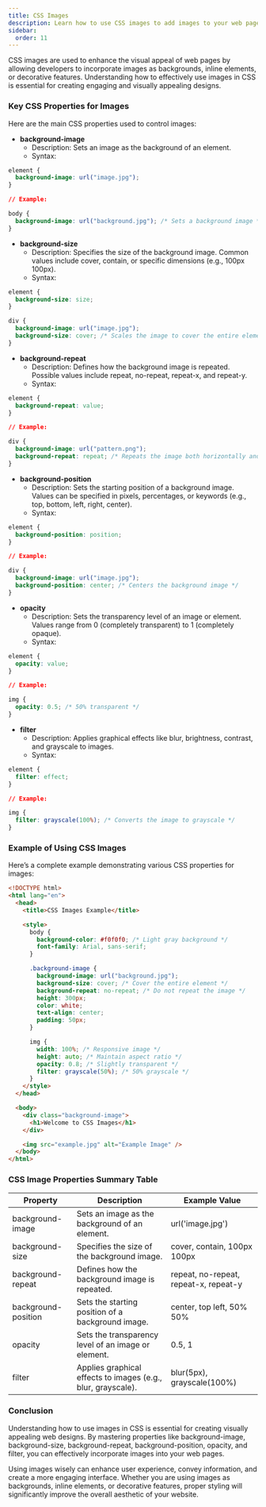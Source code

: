 ```yaml
---
title: CSS Images
description: Learn how to use CSS images to add images to your web pages.
sidebar:
  order: 11
---
```


CSS images are used to enhance the visual appeal of web pages by allowing developers to incorporate images as backgrounds, inline elements, or decorative features. Understanding how to effectively use images in CSS is essential for creating engaging and visually appealing designs.

### Key CSS Properties for Images

Here are the main CSS properties used to control images:

- **background-image**
  - Description: Sets an image as the background of an element.
  - Syntax:

```css
element {
  background-image: url("image.jpg");
}

// Example:

body {
  background-image: url("background.jpg"); /* Sets a background image */
}
```

- **background-size**
  - Description: Specifies the size of the background image. Common values include cover, contain, or specific dimensions (e.g., 100px 100px).
  - Syntax:

```css
element {
  background-size: size;
}

div {
  background-image: url("image.jpg");
  background-size: cover; /* Scales the image to cover the entire element */
}
```

- **background-repeat**
  - Description: Defines how the background image is repeated. Possible values include repeat, no-repeat, repeat-x, and repeat-y.
  - Syntax:

```css
element {
  background-repeat: value;
}

// Example:

div {
  background-image: url("pattern.png");
  background-repeat: repeat; /* Repeats the image both horizontally and vertically */
}
```

- **background-position**
  - Description: Sets the starting position of a background image. Values can be specified in pixels, percentages, or keywords (e.g., top, bottom, left, right, center).
  - Syntax:

```css
element {
  background-position: position;
}

// Example:

div {
  background-image: url("image.jpg");
  background-position: center; /* Centers the background image */
}
```

- **opacity**
  - Description: Sets the transparency level of an image or element. Values range from 0 (completely transparent) to 1 (completely opaque).
  - Syntax:

```css
element {
  opacity: value;
}

// Example:

img {
  opacity: 0.5; /* 50% transparent */
}
```

- **filter**
  - Description: Applies graphical effects like blur, brightness, contrast, and grayscale to images.
  - Syntax:

```css
element {
  filter: effect;
}

// Example:

img {
  filter: grayscale(100%); /* Converts the image to grayscale */
}
```

### Example of Using CSS Images

Here’s a complete example demonstrating various CSS properties for images:

```html
<!DOCTYPE html>
<html lang="en">
  <head>
    <title>CSS Images Example</title>

    <style>
      body {
        background-color: #f0f0f0; /* Light gray background */
        font-family: Arial, sans-serif;
      }

      .background-image {
        background-image: url("background.jpg");
        background-size: cover; /* Cover the entire element */
        background-repeat: no-repeat; /* Do not repeat the image */
        height: 300px;
        color: white;
        text-align: center;
        padding: 50px;
      }

      img {
        width: 100%; /* Responsive image */
        height: auto; /* Maintain aspect ratio */
        opacity: 0.8; /* Slightly transparent */
        filter: grayscale(50%); /* 50% grayscale */
      }
    </style>
  </head>

  <body>
    <div class="background-image">
      <h1>Welcome to CSS Images</h1>
    </div>

    <img src="example.jpg" alt="Example Image" />
  </body>
</html>
```

### CSS Image Properties Summary Table

| Property            | Description                                                  | Example Value                         |
| ------------------- | ------------------------------------------------------------ | ------------------------------------- |
| background-image    | Sets an image as the background of an element.               | url('image.jpg')                      |
| background-size     | Specifies the size of the background image.                  | cover, contain, 100px 100px           |
| background-repeat   | Defines how the background image is repeated.                | repeat, no-repeat, repeat-x, repeat-y |
| background-position | Sets the starting position of a background image.            | center, top left, 50% 50%             |
| opacity             | Sets the transparency level of an image or element.          | 0.5, 1                                |
| filter              | Applies graphical effects to images (e.g., blur, grayscale). | blur(5px), grayscale(100%)            |

### Conclusion

Understanding how to use images in CSS is essential for creating visually appealing web designs. By mastering properties like background-image, background-size, background-repeat, background-position, opacity, and filter, you can effectively incorporate images into your web pages.

Using images wisely can enhance user experience, convey information, and create a more engaging interface. Whether you are using images as backgrounds, inline elements, or decorative features, proper styling will significantly improve the overall aesthetic of your website.
